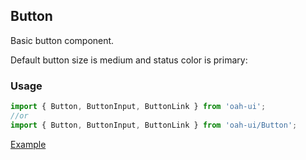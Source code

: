 ## Button

Basic button component.

Default button size is medium and status color is primary:

### Usage

```js
import { Button, ButtonInput, ButtonLink } from 'oah-ui';
//or
import { Button, ButtonInput, ButtonLink } from 'oah-ui/Button';
```

[Example](demo://Example.js)

